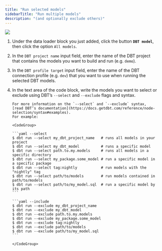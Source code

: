 ```yaml
---
title: "Run selected models"
sidebarTitle: "Run multiple models"
description: "(and optionally exclude others)"
---
```


![](https://raw.githubusercontent.com/mage-ai/assets/main/dbt/add-dbt-models.gif)

1.  Under the data loader block you just added, click the button
    <b>`DBT model`</b>, then click the option `All models`.
2.  In the `DBT project name` input field, enter the name of the DBT project
    that contains the models you want to build and run (e.g. `demo`).
3.  In the `DBT profile target` input field, enter the name of the DBT
    connection profile (e.g. `dev`) that you want to use when running the
    selected DBT models.
4.  In the text area of the code block, write the models you want to select or
    exclude using DBT’s `--select` and `--exclude` flags and syntax.

        For more information on the `--select` and `--exclude` syntax,
        [read DBT’s documentation](https://docs.getdbt.com/reference/node-selection/syntax#examples).
        For example:

        <CodeGroup>

        ```yaml --select
        $ dbt run --select my_dbt_project_name   # runs all models in your project
        $ dbt run --select my_dbt_model          # runs a specific model
        $ dbt run --select path.to.my.models     # runs all models in a specific directory
        $ dbt run --select my_package.some_model # run a specific model in a specific package
        $ dbt run --select tag:nightly           # run models with the "nightly" tag
        $ dbt run --select path/to/models        # run models contained in path/to/models
        $ dbt run --select path/to/my_model.sql  # run a specific model by its path
        ```

        ```yaml --include
        $ dbt run --exclude my_dbt_project_name
        $ dbt run --exclude my_dbt_model
        $ dbt run --exclude path.to.my.models
        $ dbt run --exclude my_package.some_model
        $ dbt run --exclude tag:nightly
        $ dbt run --exclude path/to/models
        $ dbt run --exclude path/to/my_model.sql
        ```

        </CodeGroup>
